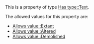 This is a property of type [[Has type::Text]].

The allowed values for this property are:
* [[Allows value::Extant]]
* [[Allows value::Altered]]
* [[Allows value::Demolished]]